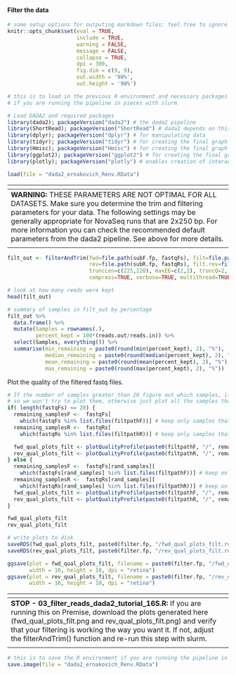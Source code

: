 #### Filter the data

```r
# some setup options for outputing markdown files; feel free to ignore these
knitr::opts_chunk$set(eval = TRUE, 
                      include = TRUE, 
                      warning = FALSE, 
                      message = FALSE,
                      collapse = TRUE,
                      dpi = 300,
                      fig.dim = c(9, 9),
                      out.width = '98%',
                      out.height = '98%')
```



```r
# this is to load in the previous R environment and necessary packages
# if you are running the pipeline in pieces with slurm

# Load DADA2 and required packages
library(dada2); packageVersion("dada2") # the dada2 pipeline
library(ShortRead); packageVersion("ShortRead") # dada2 depends on this
library(dplyr); packageVersion("dplyr") # for manipulating data
library(tidyr); packageVersion("tidyr") # for creating the final graph at the end of the pipeline
library(Hmisc); packageVersion("Hmisc") # for creating the final graph at the end of the pipeline
library(ggplot2); packageVersion("ggplot2") # for creating the final graph at the end of the pipeline
library(plotly); packageVersion("plotly") # enables creation of interactive graphs, especially helpful for quality plots

load(file = "dada2_ernakovich_Renv.RData")
```


| <span> |
| :--- |
| **WARNING:** THESE PARAMETERS ARE NOT OPTIMAL FOR ALL DATASETS. Make sure you determine the trim and filtering parameters for your data. The following settings may be generally appropriate for NovaSeq runs that are 2x250 bp. For more information you can check the recommended default parameters from the dada2 pipeline. See above for more details. |
| <span> |


```r
filt_out <- filterAndTrim(fwd=file.path(subF.fp, fastqFs), filt=file.path(filtpathF, fastqFs),
                          rev=file.path(subR.fp, fastqRs), filt.rev=file.path(filtpathR, fastqRs),
                          truncLen=c(225,220), maxEE=c(2,2), truncQ=2, maxN=0, rm.phix=TRUE,
                          compress=TRUE, verbose=TRUE, multithread=TRUE)

# look at how many reads were kept
head(filt_out)

# summary of samples in filt_out by percentage
filt_out %>% 
  data.frame() %>% 
  mutate(Samples = rownames(.),
         percent_kept = 100*(reads.out/reads.in)) %>%
  select(Samples, everything()) %>%
  summarise(min_remaining = paste0(round(min(percent_kept), 2), "%"), 
            median_remaining = paste0(round(median(percent_kept), 2), "%"),
            mean_remaining = paste0(round(mean(percent_kept), 2), "%"), 
            max_remaining = paste0(round(max(percent_kept), 2), "%"))
```

Plot the quality of the filtered fastq files.

```r
# If the number of samples greater than 20 figure out which samples, if any, have been filtered out
# so we won't try to plot them, otherwise just plot all the samples that remain
if( length(fastqFs) <= 20) {
  remaining_samplesF <-  fastqFs[
    which(fastqFs %in% list.files(filtpathF))] # keep only samples that haven't been filtered out
  remaining_samplesR <-  fastqRs[
    which(fastqRs %in% list.files(filtpathR))] # keep only samples that haven't been filtered out

  fwd_qual_plots_filt <- plotQualityProfile(paste0(filtpathF, "/", remaining_samplesF))
  rev_qual_plots_filt <- plotQualityProfile(paste0(filtpathR, "/", remaining_samplesR))
} else {
  remaining_samplesF <-  fastqFs[rand_samples][
    which(fastqFs[rand_samples] %in% list.files(filtpathF))] # keep only samples that haven't been filtered out
  remaining_samplesR <-  fastqRs[rand_samples][
    which(fastqRs[rand_samples] %in% list.files(filtpathR))] # keep only samples that haven't been filtered out
  fwd_qual_plots_filt <- plotQualityProfile(paste0(filtpathF, "/", remaining_samplesF))
  rev_qual_plots_filt <- plotQualityProfile(paste0(filtpathR, "/", remaining_samplesR))
}

fwd_qual_plots_filt
rev_qual_plots_filt

# write plots to disk
saveRDS(fwd_qual_plots_filt, paste0(filter.fp, "/fwd_qual_plots_filt.rds"))
saveRDS(rev_qual_plots_filt, paste0(filter.fp, "/rev_qual_plots_filt.rds"))

ggsave(plot = fwd_qual_plots_filt, filename = paste0(filter.fp, "/fwd_qual_plots_filt.png"), 
       width = 10, height = 10, dpi = "retina")
ggsave(plot = rev_qual_plots_filt, filename = paste0(filter.fp, "/rev_qual_plots_filt.png"), 
       width = 10, height = 10, dpi = "retina")
```

| <span> |
| :--- |
| **STOP - 03_filter_reads_dada2_tutorial_16S.R:** If you are running this on Premise, download the plots generated here (fwd_qual_plots_filt.png and rev_qual_plots_filt.png) and verify that your filtering is working the way you want it. If not, adjust the filterAndTrim() function and re-run this step with slurm. |
| <span> |

```r
# this is to save the R environment if you are running the pipeline in pieces with slurm
save.image(file = "dada2_ernakovich_Renv.RData")
```

